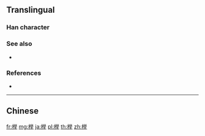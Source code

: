 {{character info/new}}
{{also|櫸}}
==Translingual==

===Han character===
{{Han char|rn=75|rad=木|as=09|sn=13|four=|canj=DFCQ}}

===See also===
* {{l|mul|欅}}<!-- seem to be variants of same char, [[zelkova]], which is related to [[elm]] -->

===References===
* {{Han ref|kx=0542.191|hdz=21255.080|uh=6989|ud=27017}}

----

==Chinese==
{{zh-see|櫸}}

[[fr:榉]]
[[mg:榉]]
[[ja:榉]]
[[pl:榉]]
[[th:榉]]
[[zh:榉]]